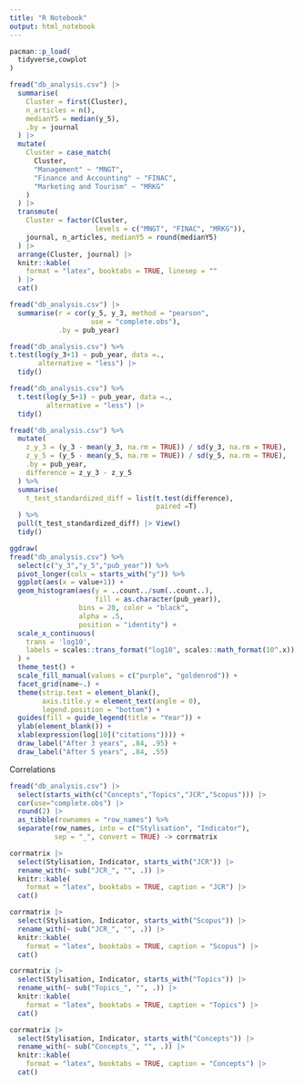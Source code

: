 ```yaml
---
title: "R Notebook"
output: html_notebook
---
```


```r
pacman::p_load(
  tidyverse,cowplot
)
```

```r
fread("db_analysis.csv") |>
  summarise(
    Cluster = first(Cluster),
    n_articles = n(),
    medianY5 = median(y_5),
    .by = journal
  ) |>
  mutate(
    Cluster = case_match(
      Cluster,
      "Management" ~ "MNGT",
      "Finance and Accounting" ~ "FINAC",
      "Marketing and Tourism" ~ "MRKG"
    )
  ) |>
  transmute(
    Cluster = factor(Cluster,
                     levels = c("MNGT", "FINAC", "MRKG")),
    journal, n_articles, medianY5 = round(medianY5)
  ) |>
  arrange(Cluster, journal) |>
  knitr::kable(
    format = "latex", booktabs = TRUE, linesep = ""
  ) |>
  cat()
```


```r
fread("db_analysis.csv") |>
  summarise(r = cor(y_5, y_3, method = "pearson",
                    use = "complete.obs"),
            .by = pub_year)

fread("db_analysis.csv") %>%
t.test(log(y_3+1) ~ pub_year, data =.,
       alternative = "less") |>
  tidy()

fread("db_analysis.csv") %>%
  t.test(log(y_5+1) ~ pub_year, data =.,
         alternative = "less") |>
  tidy()

fread("db_analysis.csv") %>%
  mutate(
    z_y_3 = (y_3 - mean(y_3, na.rm = TRUE)) / sd(y_3, na.rm = TRUE),
    z_y_5 = (y_5 - mean(y_5, na.rm = TRUE)) / sd(y_5, na.rm = TRUE),
    .by = pub_year,
    difference = z_y_3 - z_y_5
  ) %>%
  summarise(
    t_test_standardized_diff = list(t.test(difference),
                                    paired =T)
  ) %>%
  pull(t_test_standardized_diff) |> View()
  tidy()
```

```r
ggdraw(
fread("db_analysis.csv") %>%
  select(c("y_3","y_5","pub_year")) %>%
  pivot_longer(cols = starts_with("y")) %>%
  ggplot(aes(x = value+1)) +
  geom_histogram(aes(y = ..count../sum(..count..),
                     fill = as.character(pub_year)),
                 bins = 20, color = "black",
                 alpha = .5,
                 position = "identity") +
  scale_x_continuous(
    trans = 'log10',
    labels = scales::trans_format("log10", scales::math_format(10^.x))
  ) +
  theme_test() +
  scale_fill_manual(values = c("purple", "goldenrod")) +
  facet_grid(name~.) +
  theme(strip.text = element_blank(),
        axis.title.y = element_text(angle = 0),
        legend.position = "bottom") +
  guides(fill = guide_legend(title = "Year")) +
  ylab(element_blank()) +
  xlab(expression(log[10]("citations")))) +
  draw_label("After 3 years", .84, .95) +
  draw_label("After 5 years", .84, .55)
```

Correlations

```r
fread("db_analysis.csv") |>
  select(starts_with(c("Concepts","Topics","JCR","Scopus"))) |>
  cor(use="complete.obs") |>
  round(2) |>
  as_tibble(rownames = "row_names") %>%
  separate(row_names, into = c("Stylisation", "Indicator"),
           sep = "_", convert = TRUE) -> corrmatrix

corrmatrix |>
  select(Stylisation, Indicator, starts_with("JCR")) |> 
  rename_with(~ sub("JCR_", "", .)) |>
  knitr::kable(
    format = "latex", booktabs = TRUE, caption = "JCR") |>
  cat()

corrmatrix |>
  select(Stylisation, Indicator, starts_with("Scopus")) |> 
  rename_with(~ sub("JCR_", "", .)) |>
  knitr::kable(
    format = "latex", booktabs = TRUE, caption = "Scopus") |>
  cat()

corrmatrix |>
  select(Stylisation, Indicator, starts_with("Topics")) |> 
  rename_with(~ sub("Topics_", "", .)) |>
  knitr::kable(
    format = "latex", booktabs = TRUE, caption = "Topics") |>
  cat()

corrmatrix |>
  select(Stylisation, Indicator, starts_with("Concepts")) |> 
  rename_with(~ sub("Concepts_", "", .)) |>
  knitr::kable(
    format = "latex", booktabs = TRUE, caption = "Concepts") |>
  cat()

```

